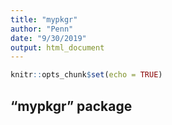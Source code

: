 ```yaml
---
title: "mypkgr"
author: "Penn"
date: "9/30/2019"
output: html_document
---
```


```r
knitr::opts_chunk$set(echo = TRUE)
```

## "mypkgr" package
